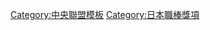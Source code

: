 {{Navbox
|bodyclass=hlist

|name = 中央聯盟最佳九人 (三壘手)
|title = [[中央聯盟]][[日本職棒最佳九人獎 (太平洋聯盟)|最佳九人]][[三壘手]]
|basestyle = background-color:#8b8
|state = <includeonly>collapsed</includeonly>
|group1 = 1950年代
|list1 = 
*50 [[藤村富美男]]
*51 [[藤村富美男]]
*52 [[藤村富美男]]
*53 [[与儀眞助]]
*54 [[宇野光雄]]
*55 [[兒玉利一]]
*56 [[兒玉利一]]
*57 [[三宅秀史]]
*58 [[長嶋茂雄]]
*59 [[長嶋茂雄]]
|group2 = 1960年代
|list2 = 
*60 [[長嶋茂雄]]
*61 [[長嶋茂雄]]
*62 [[長嶋茂雄]]
*63 [[長嶋茂雄]]
*64 [[長嶋茂雄]]
*65 [[長嶋茂雄]]
*66 [[長嶋茂雄]]
*67 [[長嶋茂雄]]
*68 [[長嶋茂雄]]
*69 [[長嶋茂雄]]
|group3 = 1970年代
|list3 = 
*70 [[長嶋茂雄]]
*71 [[長嶋茂雄]]
*72 [[長嶋茂雄]]
*73 [[長嶋茂雄]]
*74 [[長嶋茂雄]]
*75 [[衣笠祥雄]]
*76 [[掛布雅之]]
*77 [[掛布雅之]]
*78 [[掛布雅之]]
*79 [[掛布雅之]]
|group4 = 1980年代
|list4 = 
*80 [[衣笠祥雄]]
*81 [[掛布雅之]]
*82 [[掛布雅之]]
*83 [[原辰德]]
*84 [[衣笠祥雄]]
*85 [[掛布雅之]]
*86 [[里安・李|里安.L]]
*87 [[原辰德]]
*88 [[原辰德]]
*89 [[落合博滿]]
|group5 = 1990年代
|list5 = 
*90 [[バンス・ロー|バンスロー]]
*91 [[山崎隆造]]
*92 [[杰克・豪厄尔|J.豪厄尔]]
*93 [[江藤智]]
*94 [[江藤智]]
*95 [[江藤智]]
*96 [[江藤智]]
*97 [[莱昂・戈麦斯|L.戈麦斯]]
*98 [[江藤智]]
*99 [[莱昂・戈麦斯|L.戈麦斯]]
|group6 = 2000年代
|list6 = 
*00 [[江藤智]]
*01 [[江藤智]]
*02 [[岩村明憲]]
*03 [[鈴木健 (内野手)|鈴木健]]
*04 [[立浪和義]]
*05 [[今岡誠]]
*06 [[岩村明憲]]
*07 [[小笠原道大]]
*08 [[村田修一]]
*09 [[小笠原道大]]
|group7 = 2010年代
|list7 = 
*10 [[森野将彦]]
*11 [[宮本慎也]]
*12 [[村田修一]]
*13 [[村田修一]]
*14 [[エクトル・ルナ|H.ルナ]]
*15 [[川端慎吾]]
*16 [[村田修一]]
*17 [[宮崎敏郎]]
*18 [[宮崎敏郎]]
*19 [[高橋周平]]
|group8 = 2020年代
|list8 = 
*20 [[岡本和真]]
*21 [[村上宗隆]]
|below = 
*[[Template:中央聯盟最佳九人 (投手)|投手]]
*[[Template:中央聯盟最佳九人 (捕手)|捕手]]
*[[Template:中央聯盟最佳九人 (一壘手)|一壘手]]
*[[Template:中央聯盟最佳九人 (二壘手)|二壘手]]
*[[Template:中央聯盟最佳九人 (三壘手)|三壘手]]
*[[Template:中央聯盟最佳九人 (遊擊手)|遊擊手]]
*[[Template:中央聯盟最佳九人 (外野手)|外野手]]
}}<noinclude>
[[Category:中央聯盟模板]]
[[Category:日本職棒獎項]]
</noinclude>